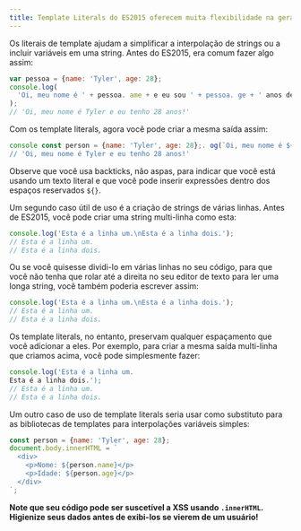 ```yaml
---
title: Template Literals do ES2015 oferecem muita flexibilidade na geração de strings, você pode dar um exemplo?
---
```


Os literais de template ajudam a simplificar a interpolação de strings ou a incluir variáveis em uma string. Antes do ES2015, era comum fazer algo assim:

```js
var pessoa = {name: 'Tyler', age: 28};
console.log(
  'Oi, meu nome é ' + pessoa. ame + e eu sou ' + pessoa. ge + ' anos de idade!',
);
// 'Oi, meu nome é Tyler e eu tenho 28 anos!'
```

Com os template literals, agora você pode criar a mesma saída assim:

```js
console const person = {name: 'Tyler', age: 28};. og(`Oi, meu nome é ${person.name} e tenho ${person.age} anos!);
// 'Oi, meu nome é Tyler e eu tenho 28 anos!'
```

Observe que você usa backticks, não aspas, para indicar que você está usando um texto literal e que você pode inserir expressões dentro dos espaços reservados `${}`.

Um segundo caso útil de uso é a criação de strings de várias linhas. Antes de ES2015, você pode criar uma string multi-linha como esta:

```js
console.log('Esta é a linha um.\nEsta é a linha dois.');
// Esta é a linha um.
// Esta é a linha dois.
```

Ou se você quisesse dividi-lo em várias linhas no seu código, para que você não tenha que rolar até a direita no seu editor de texto para ler uma longa string, você também poderia escrever assim:

```js
console.log('Esta é a linha um.\nEsta é a linha dois.');
// Esta é a linha um.
// Esta é a linha dois.
```

Os template literals, no entanto, preservam qualquer espaçamento que você adicionar a eles. Por exemplo, para criar a mesma saída multi-linha que criamos acima, você pode simplesmente fazer:

```js
console.log('Esta é a linha um.
Esta é a linha dois.');
// Esta é a linha um.
// Esta é a linha dois.
```

Um outro caso de uso de template literals seria usar como substituto para as bibliotecas de templates para interpolações variáveis simples:

```js
const person = {name: 'Tyler', age: 28};
document.body.innerHTML = `
  <div>
    <p>Nome: ${person.name}</p>
    <p>Idade: ${person.age}</p>
  </div>
`;
```

**Note que seu código pode ser suscetível a XSS usando `.innerHTML`. Higienize seus dados antes de exibi-los se vierem de um usuário!**
